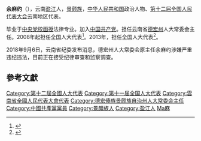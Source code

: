 '''余麻约'''（{{bd|1957年||}}），云南[[盈江|盈江]]人，[[景颇族|景颇族]]，[[中华人民共和国|中华人民共和国]]政治人物、[[第十二届全国人民代表大会|第十二届全国人民代表大会]]云南地区代表。

毕业于[[中央党校函授|中央党校函授]]法律专业。加入[[中国共产党|中国共产党]]。担任云南省[[德宏州|德宏州]]人大常委会主任。2008年起担任全国人大代表<ref>{{cite news|title=全国人大代表信息-余麻约|url=http://210.82.31.1:8084/delegate/viewDelegate.action?dbid=112383|accessdate=2013-04-05|newspaper=全国人大网|archive-url=https://web.archive.org/web/20140523225432/http://www.npc.gov.cn/delegate/viewDelegate.action?dbid=112383|archive-date=2014-05-23|dead-url=yes}}</ref>。2013年，担任全国人大代表<ref>{{cite news|title=全国人大代表信息-余麻约|url=http://210.82.31.1:8084/delegate/viewDelegate.action?dbid=122368|accessdate=2013-04-05|newspaper=全国人大网|archive-url=https://web.archive.org/web/20140523230012/http://www.npc.gov.cn/delegate/viewDelegate.action?dbid=122368|archive-date=2014-05-23|dead-url=yes}}</ref>。

2018年9月6日，云南省纪委发布消息，德宏州人大常委会原主任余麻约涉嫌严重违纪违法，目前正在接受纪律审查和监察调查。

==參考文獻==
{{reflist}}

{{中国政治人物小作品}}
{{中共十九大以来的反腐败工作}}

{{Authority control}}
{{DEFAULTSORT:Yu余}}
[[Category:第十二屆全國人大代表|Category:第十二屆全國人大代表]]
[[Category:第十一届全国人大代表|Category:第十一届全国人大代表]]
[[Category:雲南省全國人民代表大會代表|Category:雲南省全國人民代表大會代表]]
[[Category:德宏傣族景颇族自治州人大常委会主任|Category:德宏傣族景颇族自治州人大常委会主任]]
[[Category:中國共產黨黨員|Category:中國共產黨黨員]]
[[Category:景頗族人|Category:景頗族人]]
[[Category:盈江人|Category:盈江人]]
[[Category:余姓|Ma麻]]